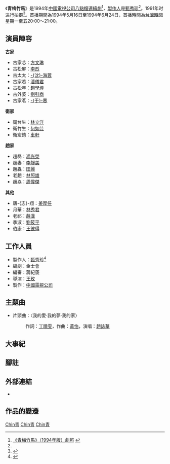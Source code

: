 {{otheruses|subject=1994年的[[中視|中視]]電視劇|other=2009年的中視同名電視劇|青梅竹馬 (2009年電視劇)}}
{{Notability Unreferenced |time=2021-09-28T09:21:41+00:00}}
{{Infobox Television
| show_name            = 青梅竹馬
| original_name        = 
| image                = 1994 Ching Mei Chu Ma.jpg
| caption              = 《青梅竹馬》片頭截圖
| show_name_2          = 
| genre                = 
| format               = 
| creator              = 
| developer            = 
| writer               = 金士會
| director             = 王玫
| creative_director    = 
| presenter            = 
| starring             = [[方文琳|方文琳]]<br>[[林立洋|林立洋]]<br>[[潘儀君|潘儀君]]<br>[[何如芸|何如芸]]<br>[[翁家明|翁家明]]<br>[[周偉傑|周偉傑]]
| 編審                 = 蔣紀蔆
| voices               = 
| narrated             = 
| theme_music_composer = 
| opentheme            = [[趙詠華|趙詠華]]〈我的愛·我的夢·我的家〉
| endtheme             = 
| composer             = 
| country              = {{ROC-TW}}
| language             = [[台灣國語|國語]]
| num_seasons          = <!-- or num_series -->
| num_episodes         = 
| list_episodes        = 
| executive_producer   = 
| producer             = [[甄秀珍|甄秀珍]]
| editor               = 
| location             = {{TWN}}
| cinematography       = 
| camera               = 
| runtime              = 60分鐘（含廣告）
| company              = 
| distributor          = 
| channel              = {{TWN}} [[中國電視公司|中視]]
| picture_format       = [[NTSC制式|NTSC制式]]
| audio_format         = 
| slogan               = 
| first_aired          = 1994年5月16日
| last_aired           = 1994年6月24日
| status               = 
| preceded_by          = 
| followed_by          = 
| related              = 
| website              =  
| production_website   =  
}}
{{NoteUTC+8}}
《'''青梅竹馬'''》是1994年[[中國電視公司|中國電視公司]][[八點檔|八點檔]][[連續劇|連續劇]]<ref>[http://nrch.cca.gov.tw/ccahome/photo/photo_meta.jsp?xml_id=0000732439 《青梅竹馬》（1994年版）劇照] {{webarchive|url=https://web.archive.org/web/20131221033827/http://nrch.cca.gov.tw/ccahome/photo/photo_meta.jsp?xml_id=0000732439 |date=2013-12-21 }}</ref>，[[製作人|製作人]]是[[甄秀珍|甄秀珍]]<ref name=a1/>。1991年时进行拍摄<ref>{{Cite web |url=https://catalog.digitalarchives.tw/item/00/5c/47/0a.html|title=事件標題:中視連續劇「青梅竹馬」（B-015-7508） |accessdate=2021-09-28 |author= |date= |work= |publisher=中央研究院數位文化中心，来源：中國時報 |quote=圖說描述:1991年8月1日中視連續劇「青梅竹馬」，方文琳、田麗、于寒、馮光榮、林立洋等人。(羅繼志攝)[……]攝影地點:台北市 Taiwan，ROC|language=Zh-hant}}</ref>。首播期間為1994年5月16日至1994年6月24日，首播時間為[[台灣時間|台灣時間]]星期一至五20:00～21:00。
<!--

==概要==

==大意==
-->

==演員陣容== 
'''古家'''
*古家芯：[[方文琳|方文琳]]
*古松屏：[[李烈|李烈]]
*古太太：[[沈海蓉|-{沈}-海蓉]]
*古家若：[[潘儀君|潘儀君]]
*古松年：[[趙學煌|趙學煌]]
*古外婆：[[劉引商|劉引商]]
*古家茗：[[于寒|-{于}-寒]]
'''衛家'''
*衛台生：[[林立洋|林立洋]]
*衛竹生：[[何如芸|何如芸]]
*衛宏鈞：[[車軒|車軒]]
'''趙家'''
*趙磊：[[馮光榮|馮光榮]]
*趙妻：[[李靜美|李靜美]]
*趙淼：[[田麗|田麗]]
*老趙：[[林照雄|林照雄]]
*趙焱：[[周偉傑|周偉傑]]
'''其他'''
*唐-{志}-翔：[[姜厚任|姜厚任]]
*月華：[[林秀君|林秀君]]
*老祁：[[薛漢_(演員)|薛漢]]
*季淑：[[劉筱平|劉筱平]]
*伯康：[[王彼得|王彼得]]

==工作人員==
*製作人：[[甄秀珍|甄秀珍]]<ref name="a1">{{Cite web |url=http://news.youth.cn/jsxw/201706/t20170615_10075347_2.htm|title=道明寺妈妈16年后长这样 一心向佛：我已是修行人 |accessdate=2021-09-28 |author= |date=2017-06-15 |work=责任编辑：青山 |publisher=中国青年网，来源：腾讯娱乐 |language=Zh-hans}}</ref>
*編劇：金士會
*編審：蔣紀蔆
*導演：[[王玫|王玫]]
*製作：[[中國電視公司|中國電視公司]]

==主題曲==
*片頭曲：〈我的愛·我的夢·我的家〉
*:作詞：[[丁曉雯|丁曉雯]]，作曲：[[黃怡|黃怡]]，演唱：[[趙詠華|趙詠華]]

==大事紀==

==腳註==
<div class="references-small; references-2column" >
<references />
</div>

==外部連結==

*{{Douban|4172560}}

==作品的變遷==

{{中視八點檔}}
[[Category:1994年台灣電視劇集|Chin青]]
[[Category:中視電視劇|Chin青]]
[[Category:中文連續劇|Chin青]]